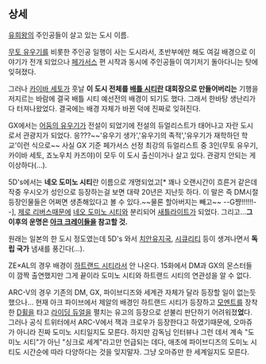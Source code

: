 == 상세 ==
[[유희왕]]의 주인공들이 살고 있는 도시 이름.

[[무토 유우기]]를 비롯한 주인공 일행이 사는 도시라서, 초반부에만 해도 여길 배경으로 이야기가 전개 되었으나 [[페가서스 J. 크로퍼드|페가서스]] 편 시작과 동시에 주인공들이 여기저기 돌아다니는 탓에 잊혀졌다.

그러나 [[카이바 세토]]가 훗날 '''이 도시 전체를 [[배틀 시티]]란 대회장으로 만들어버리는''' 기행을 저지르는 바람에 결국 배틀 시티 예선전의 배경이 되기도 했다. 그래서 한바탕 생난리가 다 터져나왔었다. 결국에는 배경 자체가 바뀐 덕에 진짜로 잊혀진다.

GX에서는 [[어둠의 유우기]]가 전설이 되었기에 전설의 듀얼리스트가 태어나고 자란 도시로서 관광지가 되었다. 응???~~'유우기 생가','유우기의 족적','유우기가 재학하던 학교'이런 식으로~~ 사실 GX 기준 페가서스 선정 최강의 듀얼리스트 중 3인(무토 유우기, 카이바 세토, 죠노우치 카즈야)이 모두 이 도시 출신이거나 살고 있다. 관광지 안되는 게 이상하다(...).

5D's에서는 '''네오 도미노 시티'''란 이름으로 개명되었고[* 꽤나 오랜시간이 흐른거 같은데 작중 우시오가 성인으로 등장하는걸 보면 대략 20년은 지난듯 하다. 이 말은 즉 DM시절 등장인물들은 어쩌면 생존해있다고 볼 수 있다.~~물론 할아버지는 빼고~~ --G쨩!!!!!!--], [[제로 리버스]]때문에 [[네오 도미노 시티]]와 분리되어 [[새틀라이트]]가 되었다. 그리고...'''그 이후의 운명은 [[아크 크레이들]]을 참고할 것.'''

원래는 일본의 한 도시 정도였는데 5D's 와서 [[치안유지국]], [[시큐리티#toc|시큐리티]] 등이 생겨나면서 '''독립 국가''' 냄새를 풍긴다(...). 

ZE×AL의 경우 배경이 [[하트랜드 시티]]라서 안 나온다. 15화에서 DM과 GX의 몬스터들이 깜짝 출연했지만 그게 끝이라 도미노 시티와 하트랜드 시티의 연관성을 알 수 없다.

ARC-V의 경우 기존의 DM, GX, 파이브디즈와 세계관 자체가 달라 등장할 일이 없는듯 했으나... 현재 아크 파이브에서 제알의 배경인 하트랜드 시티가 등장하고 [[모멘트]]를 장착한 [[D휠]]을 타고 [[라이딩 듀얼]]을 펼치는 유고의 등장으로 섣불리 판단하기 어려워졌'''었'''다. 그러나 공식 트위터에서 ARC-V에서 잭과 크로우가 등장한다고 하였기때문에, 오마쥬가 아니라 진짜 도미노 시티일지도 모른다. 하지만 감독님 인터뷰나 그런 데서 계속 "도미노 시티"가 아닌 "싱크로 세계"라고만 언급되는 데다, 애초에 파이브디즈의 도미노 시티도 시간순에 따라 다양하다는 것을 잊지말자. 그냥 오마쥬만 한 세계일지도 모른다.

